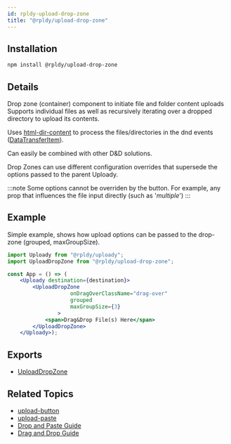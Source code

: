 ```yaml
---
id: rpldy-upload-drop-zone
title: "@rpldy/upload-drop-zone"
---
```


## Installation

```bash npm2yarn
npm install @rpldy/upload-drop-zone
```

## Details

Drop zone (container) component to initiate file and folder content uploads
Supports individual files as well as recursively iterating over a dropped directory to upload its contents.

Uses [html-dir-content](https://www.npmjs.com/package/html-dir-content) to process the files/directories in the dnd events ([DataTransferItem](https://developer.mozilla.org/en-US/docs/Web/API/DataTransferItem)).

Can easily be combined with other D&D solutions.

Drop Zones can use different configuration overrides that supersede the options passed to the parent Uploady.

:::note
Some options cannot be overriden by the button. For example, any prop that influences the file input directly (such as '_multiple_')
:::

## Example

Simple example, shows how upload options can be passed to the drop-zone (grouped, maxGroupSize).

```jsx
import Uploady from "@rpldy/uploady";
import UploadDropZone from "@rpldy/upload-drop-zone";

const App = () => (
    <Uploady destination={destination}>
        <UploadDropZone
					onDragOverClassName="drag-over"
					grouped
					maxGroupSize={3}
				>
            <span>Drag&Drop File(s) Here</span>
        </UploadDropZone>
    </Uploady>);
```

## Exports

* [UploadDropZone](../api/components/uploadDropZone)

## Related Topics

* [upload-button](rpldy-upload-button)
* [upload-paste](rpldy-upload-paste)
* [Drop and Paste Guide](../guides/DropAndPaste)
* [Drag and Drop Guide](../guides/DragAndDrop)
